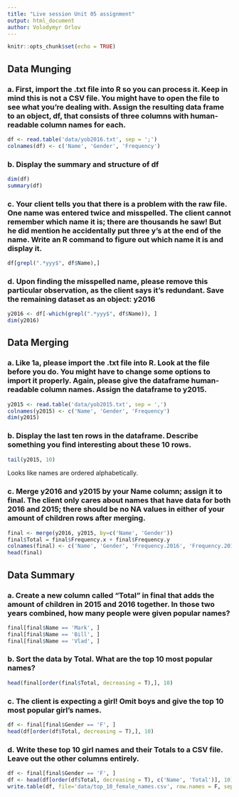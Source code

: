 ```yaml
---
title: "Live session Unit 05 assignment"
output: html_document
author: Volodymyr Orlov
---
```


```r
knitr::opts_chunk$set(echo = TRUE)
```

## Data Munging

### a. First, import the .txt file into R so you can process it. Keep in mind this is not a CSV file. You might have to open the file to see what you’re dealing with. Assign the resulting data frame to an object, df, that consists of three columns with human- readable column names for each.

```r
df <- read.table('data/yob2016.txt', sep = ';')
colnames(df) <- c('Name', 'Gender', 'Frequency')
```

### b. Display the summary and structure of df

```r
dim(df)
summary(df)
```

### c. Your client tells you that there is a problem with the raw file. One name was entered twice and misspelled. The client cannot remember which name it is; there are thousands he saw! But he did mention he accidentally put three y’s at the end of the name. Write an R command to figure out which name it is and display it.

```r
df[grepl(".*yyy$", df$Name),]
```

### d. Upon finding the misspelled name, please remove this particular observation, as the client says it’s redundant. Save the remaining dataset as an object: y2016

```r
y2016 <- df[-which(grepl(".*yyy$", df$Name)), ]
dim(y2016)
```

## Data Merging

### a. Like 1a, please import the .txt file into R. Look at the file before you do. You might have to change some options to import it properly. Again, please give the dataframe human-readable column names. Assign the dataframe to y2015.

```r
y2015 <- read.table('data/yob2015.txt', sep = ',')
colnames(y2015) <- c('Name', 'Gender', 'Frequency')
dim(y2015)
```

### b. Display the last ten rows in the dataframe. Describe something you find interesting about these 10 rows.

```r
tail(y2015, 10)
```

Looks like names are ordered alphabetically.

### c. Merge y2016 and y2015 by your Name column; assign it to final. The client only cares about names that have data for both 2016 and 2015; there should be no NA values in either of your amount of children rows after merging.

```r
final <- merge(y2016, y2015, by=c('Name', 'Gender'))
final$Total = final$Frequency.x + final$Frequency.y
colnames(final) <- c('Name', 'Gender', 'Frequency.2016', 'Frequency.2015', 'Total')
head(final)
```

## Data Summary

### a. Create a new column called “Total” in final that adds the amount of children in 2015 and 2016 together. In those two years combined, how many people were given popular names?

```r
final[final$Name == 'Mark', ]
final[final$Name == 'Bill', ]
final[final$Name == 'Vlad', ]
```

### b. Sort the data by Total. What are the top 10 most popular names?

```r
head(final[order(final$Total, decreasing = T),], 10)
```

### c. The client is expecting a girl! Omit boys and give the top 10 most popular girl’s names.

```r
df <- final[final$Gender == 'F', ]
head(df[order(df$Total, decreasing = T),], 10)
```

### d. Write these top 10 girl names and their Totals to a CSV file. Leave out the other columns entirely.

```r
df <- final[final$Gender == 'F', ]
df <- head(df[order(df$Total, decreasing = T), c('Name', 'Total')], 10)
write.table(df, file='data/top_10_female_names.csv', row.names = F, sep=',')
```
